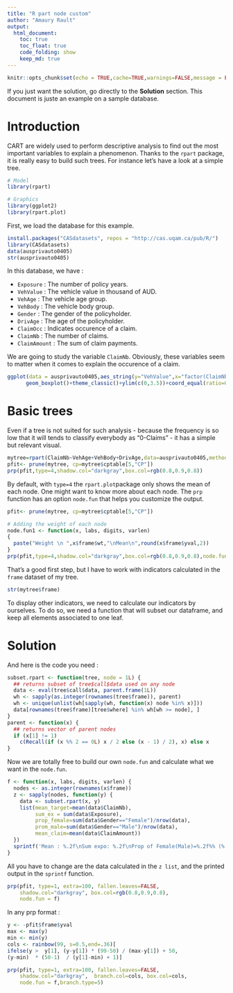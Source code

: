 ```yaml
---
title: "R part node custom"
author: "Amaury Rault"
output: 
  html_document:
    toc: true
    toc_float: true
    code_folding: show
    keep_md: true
---
```


```r
knitr::opts_chunk$set(echo = TRUE,cache=TRUE,warnings=FALSE,message = FALSE,fig.align = "center")
```

If you just want the solution, go directly to the **Solution** section.
This document is juste an example on a sample database.

# Introduction 

CART are widely used to perform descriptive analysis to find out the most important variables to explain a phenomenon. Thanks to the `rpart` package, it is really easy to build such trees. For instance let's have a look at a simple tree.

```r
# Model
library(rpart)

# Graphics
library(ggplot2)
library(rpart.plot)

```

First, we load the  database for this example.

```r
install.packages("CASdatasets", repos = "http://cas.uqam.ca/pub/R/")
library(CASdatasets)
data(ausprivauto0405)
str(ausprivauto0405)
```

In this database, we have :

+ `Exposure` : The number of policy years.
+ `VehValue` : The vehicle value in thousand of AUD.
+ `VehAge` : The vehicle age group.
+ `VehBody` : The vehicle body group.
+ `Gender` : The gender of the policyholder.
+ `DrivAge` : The age of the policyholder.
+ `ClaimOcc` : Indicates occurence of a claim.
+ `ClaimNb` : The number of claims.
+ `ClaimAmount` : The sum of claim payments.

We are going to study the variable `ClaimNb`. Obviously, these variables seem to matter when it comes to explain the occurence of a claim.

```r
ggplot(data = ausprivauto0405,aes_string(y="VehValue",x="factor(ClaimNb)",fill="VehAge"))+
      geom_boxplot()+theme_classic()+ylim(c(0,3.5))+coord_equal(ratio=0.8)
```


# Basic trees

Even if a tree is not suited for such analysis - because the frequency is so low that it will tends to classify everybody as "0-Claims" - it has a simple but relevant visual.

```r
mytree=rpart(ClaimNb~VehAge+VehBody+DrivAge,data=ausprivauto0405,method ="poisson",cp=0)
pfit<- prune(mytree, cp=mytree$cptable[5,"CP"])
prp(pfit,type=4,shadow.col="darkgray",box.col=rgb(0.8,0.9,0.8))
```

By default, with `type=4` the `rpart.plot`package only shows the mean of each node. One might want to know more about each node. The `prp` function has an option `node.fun` that helps you customize the output. 

```r
pfit<- prune(mytree, cp=mytree$cptable[5,"CP"])

# Adding the weight of each node
node.fun1 <- function(x, labs, digits, varlen)
{
  paste("Weight \n ",x$frame$wt,"\nMean\n",round(x$frame$yval,2))
}
prp(pfit,type=4,shadow.col="darkgray",box.col=rgb(0.8,0.9,0.8),node.fun = node.fun1)

```

That's a good first step, but I have to work with indicators calculated in the `frame` dataset of my tree.

```r
str(mytree$frame)
```

To display other indicators, we need to calculate our indicators by ourselves. To do so, we need a function that will subset our dataframe, and keep all elements associated to one leaf. 

# Solution

And here is the code you need :

```r
subset.rpart <- function(tree, node = 1L) {
  ## returns subset of tree$call$data used on any node
  data <- eval(tree$call$data, parent.frame(1L))
  wh <- sapply(as.integer(rownames(tree$frame)), parent)
  wh <- unique(unlist(wh[sapply(wh, function(x) node %in% x)]))
  data[rownames(tree$frame)[tree$where] %in% wh[wh >= node], ]
}
parent <- function(x) {
  ## returns vector of parent nodes
  if (x[1] != 1)
    c(Recall(if (x %% 2 == 0L) x / 2 else (x - 1) / 2), x) else x
}
```

Now we are totally free to build our own `node.fun` and calculate what we want in the `node.fun`.

```r
f <- function(x, labs, digits, varlen) {
  nodes <- as.integer(rownames(x$frame))
  z <- sapply(nodes, function(y) {
    data <- subset.rpart(x, y)
    list(mean_target=mean(data$ClaimNb),
         sum_ex = sum(data$Exposure),
         prop_female=sum(data$Gender=="Female")/nrow(data),
         prom_male=sum(data$Gender=="Male")/nrow(data),
         mean_claim=mean(data$ClaimAmount))
  })
  sprintf('Mean : %.2f\nSum expo: %.2f\nProp of Female(Male)=%.2f%% (%.2f%%)\nMean cost=%.2f', z[1, ], z[2, ], z[3,],z[4,],z[5,])
}
```

All you have to change are the data calculated in the `z list`, and the printed output in the `sprintf` function. 

```r
prp(pfit, type=1, extra=100, fallen.leaves=FALSE,
    shadow.col="darkgray", box.col=rgb(0.8,0.9,0.8),
    node.fun = f)
```

In any prp format :
```r
y <- -pfit$frame$yval
max <- max(y)
min <- min(y)
cols <- rainbow(99, s=0.5,end=.36)[
ifelse(y >  y[1], (y-y[1]) * (99-50) / (max-y[1]) + 50,
(y-min)  * (50-1)  / (y[1]-min) + 1)]

prp(pfit, type=1, extra=100, fallen.leaves=FALSE,
    shadow.col="darkgray",  branch.col=cols, box.col=cols,
    node.fun = f,branch.type=5)
```